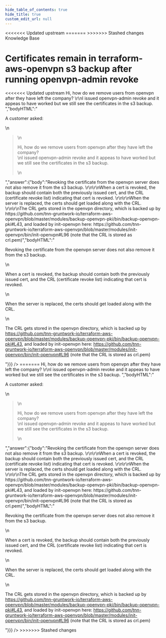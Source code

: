 ```yaml
---
hide_table_of_contents: true
hide_title: true
custom_edit_url: null
---
```



<head>
<<<<<<< Updated upstream
  <link rel="canonical" href="https://github.com/tnn-gruntwork-io/knowledge-base/discussions/128" />
=======
  <link rel="canonical" href="https://github.com/tnn-gruntwork-io/knowledge-base/discussions/128" />
>>>>>>> Stashed changes
</head>

<CenterLayout>
<span className="searchCategory">Knowledge Base</span>
<h1>Certificates remain in terraform-aws-openvpn s3 backup after running openvpn-admin revoke</h1>
<<<<<<< Updated upstream
<GitHub discussion={{"id":"D_kwDOF8slf84AOdiB","number":128,"author":{"login":"zackproser"},"title":"Certificates remain in terraform-aws-openvpn s3 backup after running openvpn-admin revoke","body":"A customer asked: \r\n> Hi, how do we remove users from openvpn after they have left the company? \r\nI issued openvpn-admin revoke and it appeas to have worked but we still see the certificates in the s3 backup. ","bodyHTML":"<p dir=\"auto\">A customer asked:</p>\n<blockquote>\n<p dir=\"auto\">Hi, how do we remove users from openvpn after they have left the company?<br>\nI issued openvpn-admin revoke and it appeas to have worked but we still see the certificates in the s3 backup.</p>\n</blockquote>","answer":{"body":"Revoking the certificate  from the openvpn server does not also remove it from the s3 backup. \r\n\r\nWhen a cert is revoked, the backup should contain both the previously issued cert, and the CRL (certificate revoke list) indicating that cert is revoked. \r\n\r\nWhen the server is replaced, the certs should get loaded along with the CRL. \r\n\r\nThe CRL gets stored in the openvpn directory, which is backed up by https://github.com/tnn-gruntwork-io/terraform-aws-openvpn/blob/master/modules/backup-openvpn-pki/bin/backup-openvpn-pki#L43, and loaded by init-openvpn here: https://github.com/tnn-gruntwork-io/terraform-aws-openvpn/blob/master/modules/init-openvpn/bin/init-openvpn#L96 (note that the CRL is stored as crl.pem)","bodyHTML":"<p dir=\"auto\">Revoking the certificate  from the openvpn server does not also remove it from the s3 backup.</p>\n<p dir=\"auto\">When a cert is revoked, the backup should contain both the previously issued cert, and the CRL (certificate revoke list) indicating that cert is revoked.</p>\n<p dir=\"auto\">When the server is replaced, the certs should get loaded along with the CRL.</p>\n<p dir=\"auto\">The CRL gets stored in the openvpn directory, which is backed up by <a href=\"https://github.com/tnn-gruntwork-io/terraform-aws-openvpn/blob/master/modules/backup-openvpn-pki/bin/backup-openvpn-pki#L43\">https://github.com/tnn-gruntwork-io/terraform-aws-openvpn/blob/master/modules/backup-openvpn-pki/bin/backup-openvpn-pki#L43</a>, and loaded by init-openvpn here: <a href=\"https://github.com/tnn-gruntwork-io/terraform-aws-openvpn/blob/master/modules/init-openvpn/bin/init-openvpn#L96\">https://github.com/tnn-gruntwork-io/terraform-aws-openvpn/blob/master/modules/init-openvpn/bin/init-openvpn#L96</a> (note that the CRL is stored as crl.pem)</p>"}}} />
=======
<GitHub discussion={{"id":"D_kwDOF8slf84AOdiB","number":128,"author":{"login":"zackproser"},"title":"Certificates remain in terraform-aws-openvpn s3 backup after running openvpn-admin revoke","body":"A customer asked: \r\n> Hi, how do we remove users from openvpn after they have left the company? \r\nI issued openvpn-admin revoke and it appeas to have worked but we still see the certificates in the s3 backup. ","bodyHTML":"<p dir=\"auto\">A customer asked:</p>\n<blockquote>\n<p dir=\"auto\">Hi, how do we remove users from openvpn after they have left the company?<br>\nI issued openvpn-admin revoke and it appeas to have worked but we still see the certificates in the s3 backup.</p>\n</blockquote>","answer":{"body":"Revoking the certificate  from the openvpn server does not also remove it from the s3 backup. \r\n\r\nWhen a cert is revoked, the backup should contain both the previously issued cert, and the CRL (certificate revoke list) indicating that cert is revoked. \r\n\r\nWhen the server is replaced, the certs should get loaded along with the CRL. \r\n\r\nThe CRL gets stored in the openvpn directory, which is backed up by https://github.com/tnn-gruntwork-io/terraform-aws-openvpn/blob/master/modules/backup-openvpn-pki/bin/backup-openvpn-pki#L43, and loaded by init-openvpn here: https://github.com/tnn-gruntwork-io/terraform-aws-openvpn/blob/master/modules/init-openvpn/bin/init-openvpn#L96 (note that the CRL is stored as crl.pem)","bodyHTML":"<p dir=\"auto\">Revoking the certificate  from the openvpn server does not also remove it from the s3 backup.</p>\n<p dir=\"auto\">When a cert is revoked, the backup should contain both the previously issued cert, and the CRL (certificate revoke list) indicating that cert is revoked.</p>\n<p dir=\"auto\">When the server is replaced, the certs should get loaded along with the CRL.</p>\n<p dir=\"auto\">The CRL gets stored in the openvpn directory, which is backed up by <a href=\"https://github.com/tnn-gruntwork-io/terraform-aws-openvpn/blob/master/modules/backup-openvpn-pki/bin/backup-openvpn-pki#L43\">https://github.com/tnn-gruntwork-io/terraform-aws-openvpn/blob/master/modules/backup-openvpn-pki/bin/backup-openvpn-pki#L43</a>, and loaded by init-openvpn here: <a href=\"https://github.com/tnn-gruntwork-io/terraform-aws-openvpn/blob/master/modules/init-openvpn/bin/init-openvpn#L96\">https://github.com/tnn-gruntwork-io/terraform-aws-openvpn/blob/master/modules/init-openvpn/bin/init-openvpn#L96</a> (note that the CRL is stored as crl.pem)</p>"}}} />
>>>>>>> Stashed changes

</CenterLayout>
  

<!-- ##DOCS-SOURCER-START
{
  "sourcePlugin": "github-discussions",
  "hash": "dcc1899f82609ba756fe74e3cf7861f6"
}
##DOCS-SOURCER-END -->
